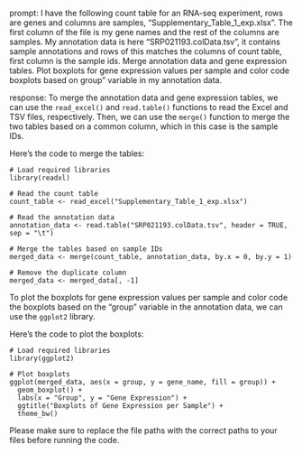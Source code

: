 prompt:
I have the following count table for an RNA-seq experiment, rows are genes and columns are samples, "Supplementary_Table_1_exp.xlsx". The first column of the file is my gene names and the rest of the columns are samples. My annotation data is here  "SRP021193.colData.tsv", it contains sample annotations and rows of this matches the columns of count table, first column is the sample ids. Merge annotation data and gene expression tables. Plot boxplots for gene expression values per sample and color code boxplots based on group" variable in my annotation data.

response:
To merge the annotation data and gene expression tables, we can use the `read_excel()` and `read.table()` functions to read the Excel and TSV files, respectively. Then, we can use the `merge()` function to merge the two tables based on a common column, which in this case is the sample IDs.

Here's the code to merge the tables:

```
# Load required libraries
library(readxl)

# Read the count table
count_table <- read_excel("Supplementary_Table_1_exp.xlsx")

# Read the annotation data
annotation_data <- read.table("SRP021193.colData.tsv", header = TRUE, sep = "\t")

# Merge the tables based on sample IDs
merged_data <- merge(count_table, annotation_data, by.x = 0, by.y = 1)

# Remove the duplicate column
merged_data <- merged_data[, -1]
```

To plot the boxplots for gene expression values per sample and color code the boxplots based on the "group" variable in the annotation data, we can use the `ggplot2` library.

Here's the code to plot the boxplots:

```
# Load required libraries
library(ggplot2)

# Plot boxplots
ggplot(merged_data, aes(x = group, y = gene_name, fill = group)) +
  geom_boxplot() +
  labs(x = "Group", y = "Gene Expression") +
  ggtitle("Boxplots of Gene Expression per Sample") +
  theme_bw()
```

Please make sure to replace the file paths with the correct paths to your files before running the code.
